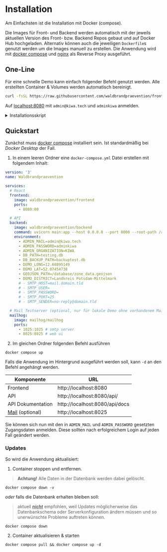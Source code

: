 # Installation

<!-- > Für die Installation vom Frontend alleine: [Option 3](#option-3-frontend-mit-docker) (nicht empfohlen) -->

<!-- ![Docker](https://img.shields.io/badge/docker-%230db7ed.svg?style=for-the-badge&logo=docker&logoColor=white) -->

Am Einfachsten ist die Installation mit Docker (compose).

<!-- ### All-in-One 👑 -->

<!--

![](https://img.shields.io/badge/-frontend-red?style=for-the-badge)
![](https://img.shields.io/badge/-+-black?style=for-the-badge)
![](https://img.shields.io/badge/-backend-blue?style=for-the-badge)
![](https://img.shields.io/badge/-+-black?style=for-the-badge)
![](https://img.shields.io/badge/-Mail*-yellow?style=for-the-badge)
![](https://img.shields.io/badge/-+-black?style=for-the-badge)
![Nginx](https://img.shields.io/badge/nginx-%23009639.svg?style=for-the-badge&logo=nginx&logoColor=white)
-->

Die Images für Front- und Backend werden automatisch mit der jeweils aktuellen
Version des Front- bzw. Backend Repos gebaut und auf Docker Hub hochgeladen.
Alternativ können auch die jeweiligen `Dockerfile`s genutzt werden um die Images
manuell zu erstellen. Die Anwendung wird mit
[docker compose](https://docs.docker.com/compose/) und
[nginx](https://www.nginx.org/) als Reverse Proxy ausgeführt.

## One-Line

Für eine schnelle Demo kann einfach folgender Befehl genutzt werden. Alle
erstellten Container & Volumes werden automatisch bereinigt.

```bash
curl -fsSL https://raw.githubusercontent.com/waldbrandpraevention/frontend/main/install.sh | bash -
```

Auf [localhost:8080](http://localhost:8080) mit `admin@kiwa.tech` und
`adminkiwa` anmelden.

[](/install.sh)
<details>
  <summary>Installationsskript</summary>

  <div>

  ```sh
  trap_exit() {
    echo "[3/3] Cleaning up containers" &&
    docker compose -f docker-compose-kiwa.yml down -v --remove-orphans &&
    rm -f docker-compose-kiwa.yml
  }
  trap trap_exit EXIT;

  echo "[1/3] Downloading latest docker compose file from GitHub" &&
  curl -fsSL https://raw.githubusercontent.com/waldbrandpraevention/frontend/main/docker-compose.yml -o docker-compose-kiwa.yml &&
  echo "[2/3] Running containers" &&
  docker compose -f docker-compose-kiwa.yml pull &&
  docker compose -f docker-compose-kiwa.yml up
  ```

  </div>
</details>

## Quickstart

Zunächst muss [docker compose](https://docs.docker.com/compose/install/)
installiert sein. Ist standardmäßig bei _Docker Desktop_ der Fall.

1. In einem leeren Ordner eine `docker-compose.yml` Datei erstellen mit
   folgendem Inhalt:

```yml
version: '3'
name: Waldbrandpraevention

services:
  # React
  frontend:
    image: waldbrandpraevention/frontend
    ports:
      - 8080:80

  # API
  backend:
    image: waldbrandpraevention/backend
    command: uvicorn main:app --host 0.0.0.0 --port 8000 --root-path /api
    environment:
      - ADMIN_MAIL=admin@kiwa.tech 
      - ADMIN_PASSWORD=adminkiwa
      - ADMIN_ORGANIZATION=KIWA
      - DB_PATH=testing.db
      - DB_BACKUP_PATH=backuptest.db
      - DEMO_LONG=12.68895149
      - DEMO_LAT=52.07454738
      - GEOJSON_PATH=/database/zone_data.geojson
      - DEMO_DISTRICT=Landkreis Potsdam-Mittelmark
      # - SMTP_HOST=mail.domain.tld
      # - SMTP_USER=
      # - SMTP_PASSWORD=
      # - SMTP_PORT=25
      # - SMTP_SENDER=no-reply@domain.tld

  # Mail Testserver (optional, nur für lokale Demo ohne vorhandenem Mailserver)
  mailhog:
    image: mailhog/mailhog
    ports:
      - 1025:1025 # smtp server
      - 8025:8025 # web ui
```

2. Im gleichen Ordner folgenden Befehl ausführen

```
docker compose up
```

Falls die Anwendung im Hintergrund ausgeführt werden soll, kann `-d` an den
Befehl angehängt werden.

| Komponente                  | URL                            |
| --------------------------- | ------------------------------ |
| Frontend                    | http://localhost:8080          |
| API                         | http://localhost:8080/api/     |
| API Dokumentation           | http://localhost:8080/api/docs |
| [Mail](#e-mail-) (optional) | http://localhost:8025          |

Sie können sich nun mit den in `ADMIN_MAIL` und `ADMIN_PASSWORD` gesetzten
Zugangsdaten anmelden. Diese sollten nach erfolgreichem Login auf jeden Fall
geändert werden.

### Updates

So wird die Anwendung aktualisiert:

1. Container stoppen und entfernen.

> **Achtung!** Alle Daten in der Datenbank werden dabei gelöscht.

```
docker compose down -v
```

_oder_ falls die Datenbank erhalten bleiben soll:

> aktuell <ins> _**nicht**_</ins> empfohlen, weil Updates möglicherweise das
> Datenbankschema oder Serverkonfiguration ändern müssen und so unerwünschte
> Probleme auftreten können.

```
docker compose down
```

2. Container aktualisieren & starten

```
docker compose pull && docker compose up -d
```